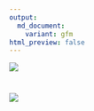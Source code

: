 ```yaml
---
output:
  md_document:
    variant: gfm
html_preview: false
---
```


[![](https://ausgis.github.io/logo/lab_logo.png)](https://yongzesong.com/geospatial-intelligence-lab/)

# <img src="https://github.com/ausgis/.github/blob/main/bg_with_text.gif">
